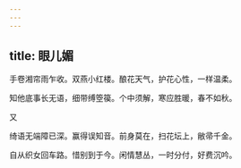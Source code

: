 ```yaml
---
---
---
```

title: 眼儿媚
---



手卷湘帘雨乍收。双燕小红楼。酿花天气，护花心性，一样温柔。

知他底事长无语，细带缚箜篌。个中须解，寒应胜暖，春不如秋。

又

绮语无端障已深。赢得误知音。前身莫在，扫花坛上，敝帚千金。

自从织女回车路。惜别到于今。闲情慧丛，一时分付，好费沉吟。
